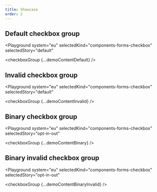 ```yaml
---
title: Showcase
order: 2
---
```




## Default checkbox group

<Playground
  system="eu"
  selectedKind="components-forms-checkbox"
  selectedStory="default"
>
  <checkboxGroup {...demoContentDefault} />
</Playground>

## Invalid checkbox group

<Playground
  system="eu"
  selectedKind="components-forms-checkbox"
  selectedStory="default"
>
  <checkboxGroup {...demoContentInvalid} />
</Playground>

## Binary checkbox group

<Playground
  system="eu"
  selectedKind="components-forms-checkbox"
  selectedStory="opt-in-out"
>
  <checkboxGroup {...demoContentBinary} />
</Playground>

## Binary invalid checkbox group

<Playground
  system="eu"
  selectedKind="components-forms-checkbox"
  selectedStory="opt-in-out"
>
  <checkboxGroup {...demoContentBinaryInvalid} />
</Playground>

